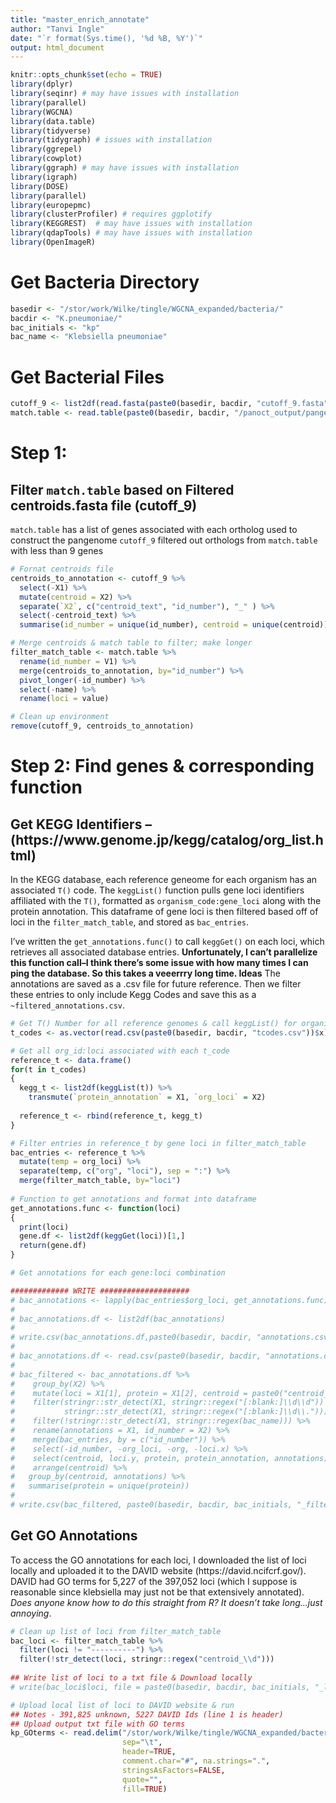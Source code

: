 ```yaml
---
title: "master_enrich_annotate"
author: "Tanvi Ingle"
date: "`r format(Sys.time(), '%d %B, %Y')`"
output: html_document
---
```


```r
knitr::opts_chunk$set(echo = TRUE)
library(dplyr)
library(seqinr) # may have issues with installation
library(parallel)
library(WGCNA)
library(data.table)
library(tidyverse)
library(tidygraph) # issues with installation 
library(ggrepel)
library(cowplot)
library(ggraph) # may have issues with installation 
library(igraph)
library(DOSE)
library(parallel)
library(europepmc)
library(clusterProfiler) # requires ggplotify
library(KEGGREST)  # may have issues with installation
library(qdapTools) # may have issues with installation
library(OpenImageR)
```

# Get Bacteria Directory 
```r
basedir <- "/stor/work/Wilke/tingle/WGCNA_expanded/bacteria/"
bacdir <- "K.pneumoniae/"
bac_initials <- "kp"
bac_name <- "Klebsiella pneumoniae"
```

# Get Bacterial Files
```r
cutoff_9 <- list2df(read.fasta(paste0(basedir, bacdir, "cutoff_9.fasta")))
match.table <- read.table(paste0(basedir, bacdir, "/panoct_output/pangenome/results/matchtable.txt"), header = FALSE) 
```

# Step 1:
## Filter `match.table` based on Filtered centroids.fasta file (cutoff_9)
`match.table` has a list of genes associated with each ortholog used to construct the pangenome
`cutoff_9` filtered out orthologs from `match.table` with less than 9 genes 
```r
# Fornat centroids file 
centroids_to_annotation <- cutoff_9 %>% 
  select(-X1) %>% 
  mutate(centroid = X2) %>% 
  separate(`X2`, c("centroid_text", "id_number"), "_" ) %>% 
  select(-centroid_text) %>% 
  summarise(id_number = unique(id_number), centroid = unique(centroid)) 

# Merge centroids & match table to filter; make longer
filter_match_table <- match.table %>% 
  rename(id_number = V1) %>% 
  merge(centroids_to_annotation, by="id_number") %>% 
  pivot_longer(-id_number) %>% 
  select(-name) %>% 
  rename(loci = value)

# Clean up environment
remove(cutoff_9, centroids_to_annotation)
```

# Step 2: Find genes & corresponding function
## Get KEGG Identifiers -- (https://www.genome.jp/kegg/catalog/org_list.html)
In the KEGG database, each reference geneome for each organism has an associated `T()` code. The `keggList()` function pulls gene loci identifiers affiliated with the `T()`, formatted as `organism_code:gene_loci` along with the protein annotation. This dataframe of gene loci is then filtered based off of loci in the `filter_match_table`, and stored as `bac_entries`. 

I've written the `get_annotations.func()` to call `keggGet()` on each loci, which retrieves all associated database entries. **Unfortunately, I can't parallelize this function call--I think there's some issue with how many times I can ping the database. So this takes a veeerrry long time. Ideas** The annotations are saved as a .csv file for future reference. Then we filter these entries to only include Kegg Codes and save this as a `~filtered_annotations.csv`. 
```r
# Get T() Number for all reference genomes & call keggList() for organism name:gene loci keys. 
t_codes <- as.vector(read.csv(paste0(basedir, bacdir, "tcodes.csv"))$x) 

# Get all org_id:loci associated with each t_code 
reference_t <- data.frame()
for(t in t_codes)
{
  kegg_t <- list2df(keggList(t)) %>% 
    transmute(`protein_annotation` = X1, `org_loci` = X2)
  
  reference_t <- rbind(reference_t, kegg_t)
}

# Filter entries in reference_t by gene loci in filter_match_table
bac_entries <- reference_t %>% 
  mutate(temp = org_loci) %>% 
  separate(temp, c("org", "loci"), sep = ":") %>% 
  merge(filter_match_table, by="loci") 
  
# Function to get annotations and format into dataframe
get_annotations.func <- function(loci)
{
  print(loci)
  gene.df <- list2df(keggGet(loci))[1,]
  return(gene.df)
}

# Get annotations for each gene:loci combination

############# WRITE ####################
# bac_annotations <- lapply(bac_entries$org_loci, get_annotations.func)
# 
# bac_annotations.df <- list2df(bac_annotations)
# 
# write.csv(bac_annotations.df,paste0(basedir, bacdir, "annotations.csv"))
# 
# bac_annotations.df <- read.csv(paste0(basedir, bacdir, "annotations.csv"))
# 
# bac_filtered <- bac_annotations.df %>% 
#    group_by(X2) %>% 
#    mutate(loci = X1[1], protein = X1[2], centroid = paste0("centroid_", X2)) %>% 
#    filter(stringr::str_detect(X1, stringr::regex("[:blank:]\\d\\d")) |
#           stringr::str_detect(X1, stringr::regex("[:blank:]\\d\\."))) %>%
#    filter(!stringr::str_detect(X1, stringr::regex(bac_name))) %>% 
#    rename(annotations = X1, id_number = X2) %>% 
#    merge(bac_entries, by = c("id_number")) %>% 
#    select(-id_number, -org_loci, -org, -loci.x) %>% 
#    select(centroid, loci.y, protein, protein_annotation, annotations) %>% 
#    arrange(centroid) %>% 
#   group_by(centroid, annotations) %>% 
#   summarise(protein = unique(protein))
# 
# write.csv(bac_filtered, paste0(basedir, bacdir, bac_initials, "_filtered_annotations.csv"))

```


## Get GO Annotations
To access the GO annotations for each loci, I downloaded the list of loci locally and uploaded it to the DAVID website (https://david.ncifcrf.gov/). DAVID had GO terms for 5,227 of the 397,052 loci (which I suppose is reasonable since klebsiella may just not be that extensively annotated). *Does anyone know how to do this straight from R? It doesn't take long...just annoying*. 
```r
# Clean up list of loci from filter_match_table
bac_loci <- filter_match_table %>% 
  filter(loci != "----------") %>% 
  filter(!str_detect(loci, stringr::regex("centroid_\\d")))
  
## Write list of loci to a txt file & Download locally
# write(bac_loci$loci, file = paste0(basedir, bacdir, bac_initials, "_loci.txt"))

# Upload local list of loci to DAVID website & run
## Notes - 391,825 unknown, 5227 DAVID Ids (line 1 is header) 
## Upload output txt file with GO terms
kp_GOterms <- read.delim("/stor/work/Wilke/tingle/WGCNA_expanded/bacteria/K.pneumoniae/kp_GOterms.txt",
                         sep="\t", 
                         header=TRUE, 
                         comment.char="#", na.strings=".", 
                         stringsAsFactors=FALSE,
                         quote="", 
                         fill=TRUE)
```













